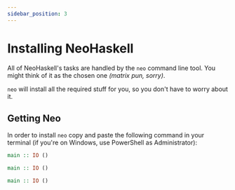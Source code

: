 ```yaml
---
sidebar_position: 3
---
```



# Installing NeoHaskell

All of NeoHaskell's tasks are handled by the `neo` command line tool. You might think of it as the chosen one _(matrix pun, sorry)_.

`neo` will install all the required stuff for you, so you don't have to worry about it.

## Getting Neo

In order to install `neo` copy and paste the following command in your terminal (if you're on Windows, use PowerShell as Administrator):

<Tabs groupId="os">
<TabItem value="mac" label="MacOS">

```haskell
main :: IO ()
```

</TabItem>

<TabItem value="windows" label="Windows">

```haskell
main :: IO ()
```

</TabItem>

<TabItem value="linux" label="Linux">

```haskell
main :: IO ()
```

</TabItem>

</Tabs>

